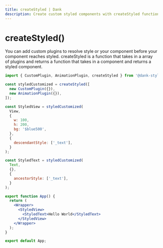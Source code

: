 ```yaml
---
title: createStyled | Dank
description: Create custom styled components with createStyled function and plugins. Example usage with CustomPlugin and AnimationPlugin.
---
```



<Meta title="api/createStyled()" />

# createStyled()

You can add custom plugins to resolve style or your component before your component reaches styled. createStyled is a function that takes in a array of plugins and returns a function that takes in a component and returns a styled component.

```jsx
import { CustomPlugin, AnimationPlugin, createStyled } from '@dank-style/react';

const styledCustomized = createStyled([
  new CustomPlugin({}),
  new AnimationPlugin({}),
]);

const StyledView = styledCustomized(
  View,
  {
    w: 100,
    h: 200,
    bg: '$blue500',
  },
  {
    descendantStyle: ['_text'],
  }
);

const StyledText = styledCustomized(
  Text,
  {},
  {
    ancestorStyle: ['_text'],
  }
);

export function App() {
  return (
    <Wrapper>
      <StyledView>
        <StyledText>Hello World</StyledText>
      </StyledView>
    </Wrapper>
  );
}

export default App;
```
